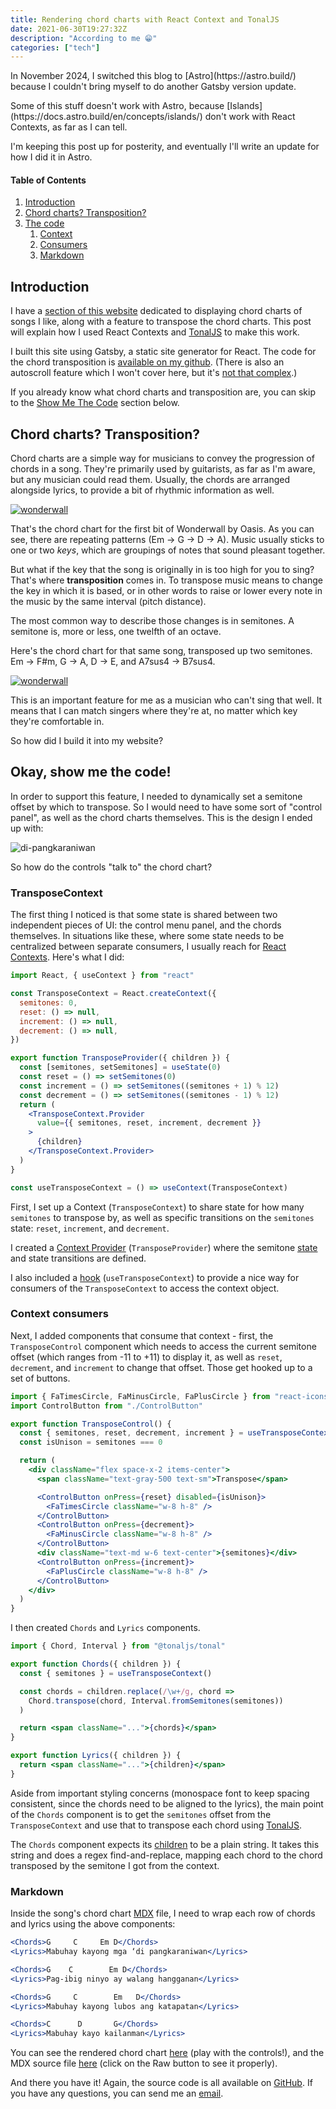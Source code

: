 ```yaml
---
title: Rendering chord charts with React Context and TonalJS
date: 2021-06-30T19:27:32Z
description: "According to me 😁"
categories: ["tech"]
---
```


<Notice type="note"> 
  <p>
    In November 2024, I switched this blog to [Astro](https://astro.build/) because I couldn't bring myself to do another Gatsby version update. 
  </p>
  <p>
    Some of this stuff doesn't work with Astro, because [Islands](https://docs.astro.build/en/concepts/islands/) don't work with React Contexts, as far as I can tell.
  </p>
  <p>
    I'm keeping this post up for posterity, and eventually I'll write an update for how I did it in Astro.
  </p>
</Notice>

#### Table of Contents

1. [Introduction](#intro)
1. [Chord charts? Transposition?](#chord-charts)
1. [The code](#code)
   1. [Context](#transposecontext)
   1. [Consumers](#consumers)
   1. [Markdown](#markdown)

## Introduction

I have a [section of this website](/chords) dedicated to displaying chord charts of songs I like, along with a feature to transpose the chord charts. This post will explain how I used React Contexts and [TonalJS](https://github.com/tonaljs/tonal) to make this work.

I built this site using Gatsby, a static site generator for React. The code for the chord transposition is [available on my github](https://github.com/a8t/blog/blob/master/src/components/chords.tsx). (There is also an autoscroll feature which I won't cover here, but it's [not that complex](https://github.com/a8t/blog/blob/master/src/components/AutoscrollControl.tsx).)

If you already know what chord charts and transposition are, you can skip to the [Show Me The Code](#code) section below.

## Chord charts? Transposition?

Chord charts are a simple way for musicians to convey the progression of chords in a song. They're primarily used by guitarists, as far as I'm aware, but any musician could read them. Usually, the chords are arranged alongside lyrics, to provide a bit of rhythmic information as well.

[![wonderwall](./wonderwall.png)](https://tabs.ultimate-guitar.com/tab/oasis/wonderwall-chords-27596)

That's the chord chart for the first bit of Wonderwall by Oasis. As you can see, there are repeating patterns (Em → G → D → A). Music usually sticks to one or two _keys_, which are groupings of notes that sound pleasant together.

But what if the key that the song is originally in is too high for you to sing? That's where **transposition** comes in. To transpose music means to change the key in which it is based, or in other words to raise or lower every note in the music by the same interval (pitch distance).

The most common way to describe those changes is in semitones. A semitone is, more or less, one twelfth of an octave.

Here's the chord chart for that same song, transposed up two semitones. Em → F#m, G → A, D → E, and A7sus4 → B7sus4.

[![wonderwall](./wonderwall-transposed.png)](https://tabs.ultimate-guitar.com/tab/oasis/wonderwall-chords-27596)

This is an important feature for me as a musician who can't sing that well. It means that I can match singers where they're at, no matter which key they're comfortable in.

So how did I build it into my website?

## Okay, show me the code!

In order to support this feature, I needed to dynamically set a semitone offset by which to transpose. So I would need to have some sort of "control panel", as well as the chord charts themselves. This is the design I ended up with:

![di-pangkaraniwan](./di-pangkaraniwan.png)

So how do the controls "talk to" the chord chart?

### TransposeContext

The first thing I noticed is that some state is shared between two independent pieces of UI: the control menu panel, and the chords themselves. In situations like these, where some state needs to be centralized between separate consumers, I usually reach for [React Contexts](https://reactjs.org/docs/context.html). Here's what I did:

```jsx
import React, { useContext } from "react"

const TransposeContext = React.createContext({
  semitones: 0,
  reset: () => null,
  increment: () => null,
  decrement: () => null,
})

export function TransposeProvider({ children }) {
  const [semitones, setSemitones] = useState(0)
  const reset = () => setSemitones(0)
  const increment = () => setSemitones((semitones + 1) % 12)
  const decrement = () => setSemitones((semitones - 1) % 12)
  return (
    <TransposeContext.Provider
      value={{ semitones, reset, increment, decrement }}
    >
      {children}
    </TransposeContext.Provider>
  )
}

const useTransposeContext = () => useContext(TransposeContext)
```

First, I set up a Context (`TransposeContext`) to share state for how many `semitones` to transpose by, as well as specific transitions on the `semitones` state: `reset`, `increment`, and `decrement`.

I created a [Context Provider](https://reactjs.org/docs/context.html#contextprovider) (`TransposeProvider`) where the semitone [state](https://reactjs.org/docs/hooks-reference.html#usestate) and state transitions are defined.

I also included a [hook](https://reactjs.org/docs/hooks-reference.html#usecontext) (`useTransposeContext`) to provide a nice way for consumers of the `TransposeContext` to access the context object.

### Context consumers

Next, I added components that consume that context - first, the `TransposeControl` component which needs to access the current semitone offset (which ranges from -11 to +11) to display it, as well as `reset`, `decrement`, and `increment` to change that offset. Those get hooked up to a set of buttons.

```jsx
import { FaTimesCircle, FaMinusCircle, FaPlusCircle } from "react-icons/fa"
import ControlButton from "./ControlButton"

export function TransposeControl() {
  const { semitones, reset, decrement, increment } = useTransposeContext()
  const isUnison = semitones === 0

  return (
    <div className="flex space-x-2 items-center">
      <span className="text-gray-500 text-sm">Transpose</span>

      <ControlButton onPress={reset} disabled={isUnison}>
        <FaTimesCircle className="w-8 h-8" />
      </ControlButton>
      <ControlButton onPress={decrement}>
        <FaMinusCircle className="w-8 h-8" />
      </ControlButton>
      <div className="text-md w-6 text-center">{semitones}</div>
      <ControlButton onPress={increment}>
        <FaPlusCircle className="w-8 h-8" />
      </ControlButton>
    </div>
  )
}
```

I then created `Chords` and `Lyrics` components.

```jsx
import { Chord, Interval } from "@tonaljs/tonal"

export function Chords({ children }) {
  const { semitones } = useTransposeContext()

  const chords = children.replace(/\w+/g, chord =>
    Chord.transpose(chord, Interval.fromSemitones(semitones))
  )

  return <span className="...">{chords}</span>
}

export function Lyrics({ children }) {
  return <span className="...">{children}</span>
}
```

Aside from important styling concerns (monospace font to keep spacing consistent, since the chords need to be aligned to the lyrics), the main point of the `Chords` component is to get the `semitones` offset from the `TransposeContext` and use that to transpose each chord using [TonalJS](https://github.com/tonaljs/tonal).

The `Chords` component expects its [children](https://reactjs.org/docs/composition-vs-inheritance.html#containment) to be a plain string. It takes this string and does a regex find-and-replace, mapping each chord to the chord transposed by the semitone I got from the context.

### Markdown

Inside the song's chord chart [MDX](https://mdxjs.com/) file, I need to wrap each row of chords and lyrics using the above components:

```jsx
<Chords>G     C     Em D</Chords>
<Lyrics>Mabuhay kayong mga ‘di pangkaraniwan</Lyrics>

<Chords>G    C        Em D</Chords>
<Lyrics>Pag-ibig ninyo ay walang hangganan</Lyrics>

<Chords>G     C        Em   D</Chords>
<Lyrics>Mabuhay kayong lubos ang katapatan</Lyrics>

<Chords>C      D       G</Chords>
<Lyrics>Mabuhay kayo kailanman</Lyrics>
```

You can see the rendered chord chart [here](/chords/di-pangkaraniwan) (play with the controls!), and the MDX source file [here](https://github.com/a8t/blog/blob/master/content/chords/di-pangkaraniwan.mdx) (click on the Raw button to see it properly).

And there you have it! Again, the source code is all available on [GitHub](https://github.com/a8t/blog/blob/master/src/components/chords.tsx). If you have any questions, you can send me an [email](mailto:hello@andytran.ca).
